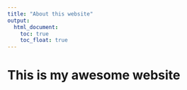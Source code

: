 ```yaml
---
title: "About this website"
output: 
  html_document:
    toc: true
    toc_float: true
---
```


# This is my awesome website


